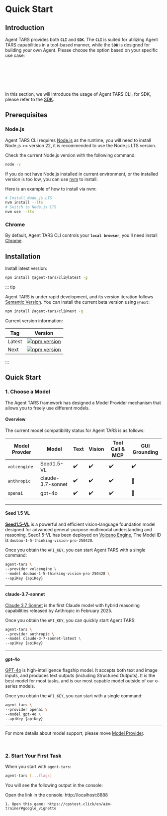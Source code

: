 
# Quick Start

## Introduction

<IntroAnimation />

Agent TARS provides both **`CLI`** and **`SDK`**. The **`CLI`** is suited for utilizing Agent TARS capabilities in a tool-based manner, while the **`SDK`** is designed for building your own Agent. Please choose the option based on your specific use case:

<br />


<LinkCard
  href="#prerequisites"
  title="Agent TARS CLI"
  description="Agent TARS's official CLI application"
/>
<br />
<LinkCard
  href="../../sdk/introduction"
  title="Agent TARS SDK"
  description="SDK Ecosystem of Agent TARS"
/>

<br />

In this section, we will introduce the usage of Agent TARS CLI, for SDK, please refer to the [SDK](../../sdk/introduction.md).

## Prerequisites

### Node.js

Agent TARS CLI requires [Node.js](https://nodejs.org/) as the runtime, you will need to install Node.js >= version 22, it is recommended to use the Node.js LTS version.

Check the current Node.js version with the following command:

```bash
node -v
```

If you do not have Node.js installed in current environment, or the installed version is too low, you can use [nvm](https://github.com/nvm-sh/nvm) to install.

Here is an example of how to install via nvm:

```bash
# Install Node.js LTS
nvm install --lts
# Switch to Node.js LTS
nvm use --lts
```

### Chrome

By default, Agent TARS CLI controls your **`local browser`**, you'll need install [Chrome](https://www.google.com/chrome/).

## Installation

Install latest version:

```bash
npm install @agent-tars/cli@latest -g
```

::: tip

Agent TARS is under rapid development, and its version iteration follows [Semantic Version](https://semver.org/). You can install the current beta version using `@next`:

```bash
npm install @agent-tars/cli@next -g
```

Current version information:

| Tag | Version |
| --- | --- |
| Latest | <a href="https://npmjs.com/package/@agent-tars/cli?activeTab=readme" target='_blank'><img src="https://img.shields.io/npm/v/@agent-tars/cli?style=flat-square&colorA=564341&colorB=EDED91" alt="npm version" /></a> |
| Next | <a href="https://www.npmjs.com/package/@agent-tars/cli/v/next?activeTab=readme" target='_blank'> <img src="https://img.shields.io/npm/v/@agent-tars/cli/next?style=flat-square&colorA=564341&colorB=EDED91" alt="npm version"  /></a> |

:::

## Quick Start

### 1. Choose a Model

The Agent TARS framework has designed a Model Provider mechanism that allows you to freely use different models.

#### Overview

The current model compatibility status for Agent TARS is as follows:

| Model Provder | Model             | Text | Vision | Tool Call & MCP | GUI Grounding |
| ------------- | ----------------- | ---- | ------ | --------------- | ------------- |
| `volcengine`  | Seed1.5-VL        | ✔️   | ✔️     | ✔️              | ✔️            |
| `anthropic`   | claude-3.7-sonnet | ✔️   | ✔️     | ✔️              | 🚧            |
| `openai`      | gpt-4o            | ✔️   | ✔️     | ✔️              | 🚧            |

---

#### Seed 1.5 VL <Badge text="ByteDance" type="info" />

**[Seed1.5-VL](https://raw.githubusercontent.com/ByteDance-Seed/Seed1.5-VL/refs/heads/main/README.md)** is a powerful and efficient vision-language foundation model designed for advanced general-purpose multimodal understanding and reasoning, Seed1.5-VL has been deployed on [Volcano Engine](https://www.volcengine.com/product/doubao), The Model ID is `doubao-1-5-thinking-vision-pro-250428`.

Once you obtain the `API_KEY`, you can start Agent TARS with a single command:

```bash
agent-tars \
--provider volcengine \
--model doubao-1-5-thinking-vision-pro-250428 \
--apiKey {apiKey}
```

---

#### claude-3.7-sonnet <Badge text="Anthropic" type="info" />

[Claude 3.7 Sonnet](https://www.anthropic.com/news/claude-3-7-sonnet) is the first Claude model with hybrid reasoning capabilities released by Anthropic in February 2025.

Once you obtain the `API_KEY`, you can quickly start Agent TARS:

```bash
agent-tars \
--provider anthropic \
--model claude-3-7-sonnet-latest \
--apiKey {apiKey}
```

---

#### gpt-4o <Badge text="OpenAI" type="info" />

[GPT-4o](https://platform.openai.com/docs/models/gpt-4o) is high-intelligence flagship model. It accepts both text and image inputs, and produces text outputs (including Structured Outputs). It is the best model for most tasks, and is our most capable model outside of our o-series models.

Once you obtain the `API_KEY`, you can start with a single command:

```bash
agent-tars \
--provider openai \
--model gpt-4o \
--apiKey {apiKey}
```

---

For more details about model support, please move [Model Provider](../basic/model-provider.md).

<br />

### 2. Start Your First Task

When you start with `agent-tars`:

```bash
agent-tars [...flags]
```

You will see the following output in the console:

Open the link in the console: http://localhost:8888


```text
1. Open this game: https://cpstest.click/en/aim-trainer#google_vignette